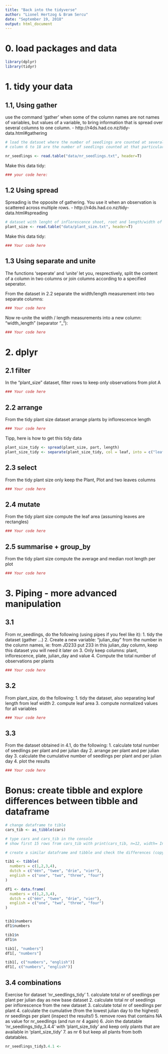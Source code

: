 ```yaml
---
title: "Back into the tidyverse"
author: "Lionel Hertzog & Bram Sercu"
date: "September 19, 2018"
output: html_document
---
```



# 0. load packages and data

```r
library(dplyr)
library(tidyr)
```

# 1. tidy your data

## 1.1, Using gather

use the command 'gather' when some of the column names are not names of variables, but values of a variable, to bring information that is spread over several columns to one column.
- http://r4ds.had.co.nz/tidy-data.html#gathering

```r
# load the dataset where the number of seedlings are counted at several dates (given in Julian Date)
# column 6 to 18 are the number of seedlings counted at that particular day (represented as julian day).

nr_seedlings <- read.table("data/nr_seedlings.txt", header=T)
```

Make this data tidy:

```r

### your code here:

```


## 1.2 Using spread

Spreading is the opposite of gathering. You use it when an observation is scattered across multiple rows. 
- http://r4ds.had.co.nz/tidy-data.html#spreading

```r
# dataset with lenght of inflorescence shoot, root and length/width of leaf
plant_size <- read.table("data/plant_size.txt", header=T)

```

Make this data tidy:

```r

### Your code here

```


## 1.3 Using separate and unite

The functions 'seperate' and 'unite' let you, resprectively, split the content of a column in two columns or join columns according to a specified seperator.

From the dataset in 2.2 separate the width/length measurement into two separate columns:

```r

### Your code here

```

Now re-unite the width / length measurements into a new column: "width_length" (separator "_"):

```r

### Your code here

```

# 2. dplyr

## 2.1 filter

In the "plant_size" dataset, filter rows to keep only observations from plot A

```r

### Your code here

```

## 2.2 arrange

From the tidy plant size dataset arrange plants by inflorescence length

```r

### Your code here

```

Tipp, here is how to get this tidy data

```r
plant_size_tidy <- spread(plant_size, part, length)
plant_size_tidy <- separate(plant_size_tidy, col = leaf, into = c("leaf_length","leaf_width"),sep="/")
```


## 2.3 select

From the tidy plant size only keep the Plant, Plot and two leaves columns

```r

### Your code here

```


## 2.4 mutate

From the tidy plant size compute the leaf area (assuming leaves are rectangles)

```r

### Your code here

```


## 2.5 summarise + group_by

From the tidy plant size compute the average and median root length per plot

```r

### Your code here

```




# 3. Piping - more advanced manipulation

## 3.1 

From nr_seedlings, do the following (using pipes if you feel like it):
1. tidy the dataset (gather ...)
2. Create a new variable: "julian_day" from the number in the column names, ie: from JD233 put 233 in this julian_day column, keep this dataset you will need it later on
3. Only keep columns: plant, inflorescence, plate, julian_day and value
4. Compute the total number of observations per plants

```r

### Your code here

```


## 3.2

From plant_size, do the following:
1. tidy the dataset, also separating leaf length from leaf width
2. compute leaf area
3. compute normalized values for all variables

```r

### Your code here

```

## 3.3

From the dataset obtained in 4.1, do the following:
1. calculate total number of seedlings per plant and per julian day
2. arrange per plant and per julian day 
3. calculate the cumulative number of seedlings per plant and per julian day
4. plot the results

```r

### Your code here

```


# Bonus: create tibble and explore differences between tibble and dataframe

```r
# change dataframe to tible
cars_tib <- as_tibble(cars)

# type cars and cars_tib in the console
# show first 15 rows from cars_tib with print(cars_tib, n=12, width= Inf)

# create a similar dataframe and tibble and check the differences (copy to console)

tib1 <- tibble(
  numbers = c(1,2,3,4), 
  dutch = c("één", "twee", "drie", "vier"),
  english = c("one", "two", "three", "four")
)

df1 <- data.frame(
  numbers = c(1,2,3,4), 
  dutch = c("één", "twee", "drie", "vier"),
  english = c("one", "two", "three", "four")
)


tib1$numbers
df1$numbers

tib1$n
df1$n

tib1[, "numbers"]
df1[, "numbers"]

tib1[, c("numbers", "english")]
df1[, c("numbers", "english")]


```

## 3.4 combinations

Exercise for dataset 'nr_seedlings_tidy'
1. calculate total nr of seedlings per plant per julian day as new base dataset
2. calculate total nr of seedlings per inflorescence from the new dataset
3. calculate total nr of seedlings per plant
4. calculate the cumulative (from the lowest julian day to the highest) nr seedlings per plant  (inspect the results!)
5. remove rows that contains NA as value for nr_seedlings (and run nr 4 again)
6. Join the datatable 'nr_seedlings_tidy_3.4.4' with 'plant_size_tidy' and keep only plants that are available in 'plant_size_tidy'
7. as nr 6 but keep all plants from both datatables.

```r
nr_seedlings_tidy3.4.1 <-


```

